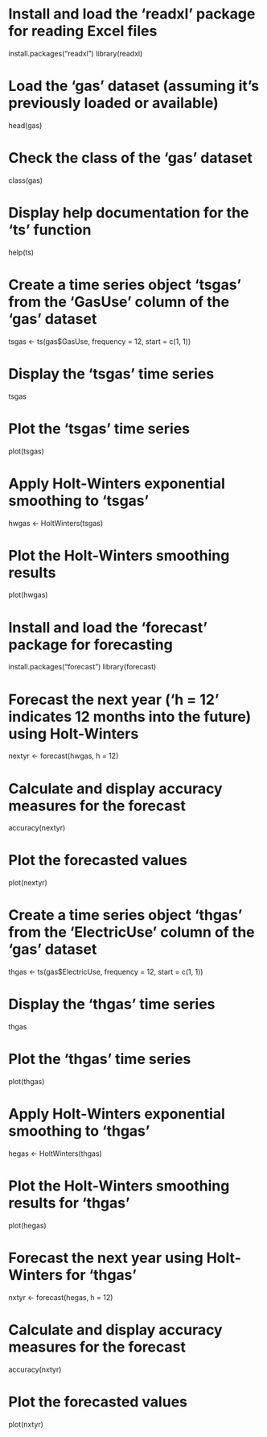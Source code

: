 # Install and load the 'readxl' package for reading Excel files
install.packages("readxl")
library(readxl)

# Load the 'gas' dataset (assuming it's previously loaded or available)
head(gas)

# Check the class of the 'gas' dataset
class(gas)

# Display help documentation for the 'ts' function
help(ts)

# Create a time series object 'tsgas' from the 'GasUse' column of the 'gas' dataset
tsgas <- ts(gas$GasUse, frequency = 12, start = c(1, 1))

# Display the 'tsgas' time series
tsgas

# Plot the 'tsgas' time series
plot(tsgas)

# Apply Holt-Winters exponential smoothing to 'tsgas'
hwgas <- HoltWinters(tsgas)

# Plot the Holt-Winters smoothing results
plot(hwgas)

# Install and load the 'forecast' package for forecasting
install.packages("forecast")
library(forecast)

# Forecast the next year ('h = 12' indicates 12 months into the future) using Holt-Winters
nextyr <- forecast(hwgas, h = 12)

# Calculate and display accuracy measures for the forecast
accuracy(nextyr)

# Plot the forecasted values
plot(nextyr)

# Create a time series object 'thgas' from the 'ElectricUse' column of the 'gas' dataset
thgas <- ts(gas$ElectricUse, frequency = 12, start = c(1, 1))

# Display the 'thgas' time series
thgas

# Plot the 'thgas' time series
plot(thgas)

# Apply Holt-Winters exponential smoothing to 'thgas'
hegas <- HoltWinters(thgas)

# Plot the Holt-Winters smoothing results for 'thgas'
plot(hegas)

# Forecast the next year using Holt-Winters for 'thgas'
nxtyr <- forecast(hegas, h = 12)

# Calculate and display accuracy measures for the forecast
accuracy(nxtyr)

# Plot the forecasted values
plot(nxtyr)


